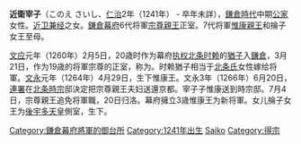 {{Unreferenced|time=2016-08-20T03:44:29+00:00}}
'''近衛宰子'''（このえ さいし、[[仁治|仁治]]2年（1241年） - 卒年未詳），[[鎌倉時代|鎌倉時代]]中期[[公家|公家]]女性。[[近卫兼经|近卫兼经]]之女。[[鎌倉幕府|鎌倉幕府]]6代将軍[[宗尊親王|宗尊親王]]正室。7代将軍[[惟康親王|惟康親王]]和掄子女王至母。

[[文应|文应]]元年（1260年）2月5日，20歳时作为幕府[[执权|执权]][[北条时赖|北条时赖]]的[[猶子|猶子]]入[[鎌倉|鎌倉]]，3月21日，作为19歳的将軍宗尊的正室，称为{{tsl|ja|御息所|御息所}}。时赖猶子相当于[[北条氏|北条氏]]女性嫁给将軍。[[文永|文永]]元年（1264年）4月29日，生下惟康王。文永3年（1266年）6月20日，[[連署|連署]]在[[北条時宗|北条時宗]]邸決定把宗尊親王夫妇送還京都。宰子子惟康送到時宗邸。7月4日，宗尊親王追免将軍職，20日归洛。幕府擁立3歳惟康王为新将軍。女儿掄子女王为[[後宇多天皇|後宇多天皇]]側室，生下{{tsl|ja|ばい子内親王 (後宇多天皇皇女)||禖子内親王}}。

{{御台所}}
{{DEFAULTSORT:Konoe Saiko}}
[[Category:鎌倉幕府將軍的御台所|Category:鎌倉幕府將軍的御台所]]
[[Category:1241年出生|Category:1241年出生]]
[[Category:近衛家|Saiko]]
[[Category:得宗|Category:得宗]]